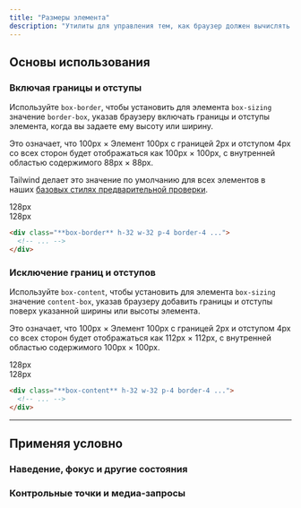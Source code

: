 ```yaml
---
title: "Размеры элемента"
description: "Утилиты для управления тем, как браузер должен вычислять общий размер элемента."
---
```




## Основы использования

### Включая границы и отступы

Используйте `box-border`, чтобы установить для элемента `box-sizing` значение `border-box`, указав браузеру включать границы и отступы элемента, когда вы задаете ему высоту или ширину.

Это означает, что 100px &times; Элемент 100px с границей 2px и отступом 4px со всех сторон будет отображаться как 100px &times; 100px, с внутренней областью содержимого 88px &times; 88px.

Tailwind делает это значение по умолчанию для всех элементов в наших [базовых стилях предварительной проверки](/docs/preflight).

<Example p="none">
  <div class="relative grid grid-cols-[1fr,1fr,1fr] grid-rows-[1fr,3fr,1fr] gap-px bg-slate-700/10 font-mono text-sm font-bold leading-6 max-w-sm mx-auto w-full shadow-xl dark:bg-slate-700">
    <div class="bg-white col-start-1 row-start-1 dark:bg-slate-800"></div>
    <div class="relative bg-white col-start-2 row-start-1 dark:bg-slate-800">
      <!-- w-measure indicator -->
      <div class="absolute flex bottom-2 left-0 right-0">
        <!-- Horizontal line -->
        <div class="bg-sky-400 h-px absolute left-0 top-1/2 -translate-y-px right-0"></div>
        <!-- Left chip -->
        <div class="w-full">
          <div class="rounded-full h-2 bg-sky-400 w-px absolute left-0 top-1/2 -translate-x-px -translate-y-1"></div>
        </div>
        <!-- Badge -->
        <div class="relative flex-auto font-mono font-bold w-full bg-white text-sky-600 text-xs px-1.5 flex items-center justify-center leading-none dark:bg-slate-800 dark:text-sky-400">128px</div>
        <!-- Right chip -->
        <div class="w-full">
          <div class="rounded-full h-2 bg-sky-400 w-px absolute right-0 top-1/2 translate-x-px -translate-y-1"></div>
        </div>
      </div>
    </div>
    <div class="bg-white col-start-3 row-start-1 dark:bg-slate-800"></div>
    <div class="relative bg-white col-start-1 row-start-2 dark:bg-slate-800">
      <!-- h-measure indicator -->
      <div class="absolute flex top-0 bottom-0 right-2 w-3">
        <!-- Vertical line -->
        <div class="bg-sky-400 w-px absolute top-0 left-1/2 -translate-x-[0.5px] bottom-0"></div>
        <!-- Top chip -->
        <div class="w-full">
          <div class="rounded-full w-2 bg-sky-400 h-px absolute top-0 left-1/2 -translate-y-px -translate-x-1"></div>
        </div>
        <!-- Badge -->
        <div class="relative -rotate-90 -translate-x-[1.15rem] translate-y-14 h-3 flex flex-auto font-mono font-bold bg-white text-sky-600 text-xs px-1.5 items-center justify-center leading-none dark:bg-slate-800 dark:text-sky-400">128px</div>
        <!-- Bottom chip -->
        <div class="w-full">
          <div class="rounded-full w-2 bg-sky-400 h-px absolute bottom-0 left-1/2 translate-y-px -translate-x-1"></div>
        </div>
      </div>
    </div>
    <div class="bg-white col-start-2 row-start-2 w-32 h-32 ring-1 ring-sky-300 dark:bg-slate-800 dark:ring-sky-400">
      <div class="box-border relative bg-stripes-sky w-32 h-32 p-5 ring ring-sky-300 ring-inset">
        <div class="w-full h-full bg-sky-500 ring-1 ring-sky-500"></div>
      </div>
    </div>
    <div class="bg-white col-start-3 row-start-2 dark:bg-slate-800"></div>
    <div class="bg-white col-start-1 row-start-3 dark:bg-slate-800"></div>
    <div class="bg-white col-start-2 row-start-3 dark:bg-slate-800"></div>
    <div class="bg-white col-start-3 row-start-3 dark:bg-slate-800"></div>
  </div>
</Example>

```html
<div class="**box-border** h-32 w-32 p-4 border-4 ...">
  <!-- ... -->
</div>
```

### Исключение границ и отступов

Используйте `box-content`, чтобы установить для элемента `box-sizing` значение `content-box`, указав браузеру добавить границы и отступы поверх указанной ширины или высоты элемента.

Это означает, что 100px &times; Элемент 100px с границей 2px и отступом 4px со всех сторон будет отображаться как 112px &times; 112px, с внутренней областью содержимого 100px &times; 100px.

<Example p="none">
  <div class="relative grid grid-cols-[1fr,1fr,1fr] grid-rows-[1fr,2fr,1fr] gap-px bg-slate-700/10 font-mono text-sm font-bold leading-6 max-w-sm mx-auto w-full shadow-xl dark:bg-slate-700">
    <div class="bg-white col-start-1 row-start-1 dark:bg-slate-800"></div>
    <div class="relative bg-white col-start-2 row-start-1 dark:bg-slate-800">
      <!-- w-measure indicator -->
      <div class="absolute flex bottom-2 left-0 right-0 -translate-y-5">
        <!-- Horizontal line -->
        <div class="bg-blue-400 h-px absolute left-0 top-1/2 -translate-y-px right-0"></div>
        <!-- Left chip -->
        <div class="w-full">
          <div class="rounded-full h-2 bg-blue-400 w-px absolute left-0 top-1/2 -translate-x-px -translate-y-1"></div>
        </div>
        <!-- Badge -->
        <div class="relative flex-auto font-mono font-bold w-full bg-white text-blue-600 text-xs px-1.5 flex items-center justify-center leading-none dark:bg-slate-800 dark:text-blue-400">128px</div>
        <!-- Right chip -->
        <div class="w-full">
          <div class="rounded-full h-2 bg-blue-400 w-px absolute right-0 top-1/2 translate-x-px -translate-y-1"></div>
        </div>
      </div>
    </div>
    <div class="bg-white col-start-3 row-start-1 dark:bg-slate-800"></div>
    <div class="relative bg-white col-start-1 row-start-2 dark:bg-slate-800">
      <!-- h-measure indicator -->
      <div class="absolute flex top-0 bottom-0 right-2 w-3 -translate-x-5">
        <!-- Vertical line -->
        <div class="bg-blue-400 w-px absolute top-0 left-1/2 -translate-x-[0.5px] bottom-0"></div>
        <!-- Top chip -->
        <div class="w-full">
          <div class="rounded-full w-2 bg-blue-400 h-px absolute top-0 left-1/2 -translate-y-px -translate-x-1"></div>
        </div>
        <!-- Badge -->
        <div class="relative -rotate-90 -translate-x-[1.15rem] translate-y-14 h-3 flex flex-auto font-mono font-bold bg-white text-blue-600 text-xs px-1.5 items-center justify-center leading-none dark:bg-slate-800 dark:text-blue-400">128px</div>
        <!-- Bottom chip -->
        <div class="w-full">
          <div class="rounded-full w-2 bg-blue-400 h-px absolute bottom-0 left-1/2 translate-y-px -translate-x-1"></div>
        </div>
      </div>
    </div>
    <div class="bg-white col-start-2 row-start-2 w-32 h-32">
      <div class="box-content -translate-x-5 -translate-y-5 relative bg-stripes-blue w-32 h-32 p-5 ring-4 ring-blue-300 ring-inset dark:ring-blue-500">
        <div class="w-full h-full bg-blue-500 ring-1 ring-blue-500"></div>
      </div>
    </div>
    <div class="bg-white col-start-3 row-start-2 dark:bg-slate-800"></div>
    <div class="bg-white col-start-1 row-start-3 dark:bg-slate-800"></div>
    <div class="bg-white col-start-2 row-start-3 dark:bg-slate-800"></div>
    <div class="bg-white col-start-3 row-start-3 dark:bg-slate-800"></div>
  </div>
</Example>

```html
<div class="**box-content** h-32 w-32 p-4 border-4 ...">
  <!-- ... -->
</div>
```

---

## <Heading ignore>Применяя условно</Heading>

### <Heading ignore>Наведение, фокус и другие состояния</Heading>

<HoverFocusAndOtherStates defaultClass="box-border" featuredClass="box-content" />

### <Heading ignore>Контрольные точки и медиа-запросы</Heading>

<BreakpointsAndMediaQueries defaultClass="box-border" featuredClass="box-content" />
